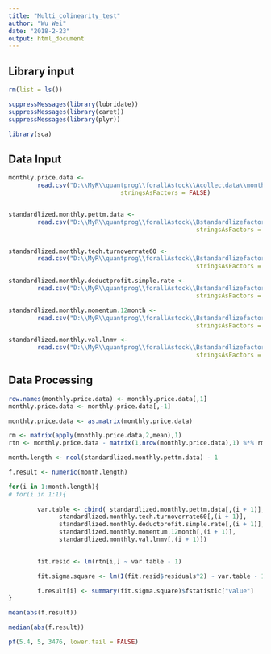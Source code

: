 ```yaml
---
title: "Multi_colinearity_test"
author: "Wu Wei"
date: "2018-2-23"
output: html_document
---
```




## Library input
```r
rm(list = ls())

suppressMessages(library(lubridate))
suppressMessages(library(caret))
suppressMessages(library(plyr))

library(sca)

```

## Data Input

```r

monthly.price.data <- 
        read.csv("D:\\MyR\\quantprog\\forallAstock\\Acollectdata\\monthly.price.data.csv", 
                               stringsAsFactors = FALSE)


standardlized.monthly.pettm.data <- 
        read.csv("D:\\MyR\\quantprog\\forallAstock\\Bstandardlizefactor\\standardlized.monthly.pettm.data.csv", 
                                                    stringsAsFactors = FALSE)


standardlized.monthly.tech.turnoverrate60 <- 
        read.csv("D:\\MyR\\quantprog\\forallAstock\\Bstandardlizefactor\\standardlized.monthly.tech.turnoverrate60.csv", 
                                                    stringsAsFactors = FALSE)

standardlized.monthly.deductprofit.simple.rate <- 
        read.csv("D:\\MyR\\quantprog\\forallAstock\\Bstandardlizefactor\\standardlized.monthly.deductprofit.simple.rate.csv", 
                                                    stringsAsFactors = FALSE)

standardlized.monthly.momentum.12month <- 
        read.csv("D:\\MyR\\quantprog\\forallAstock\\Bstandardlizefactor\\standardlized.monthly.momentum.12month.csv", 
                                                    stringsAsFactors = FALSE)

standardlized.monthly.val.lnmv <- 
        read.csv("D:\\MyR\\quantprog\\forallAstock\\Bstandardlizefactor\\standardlized.monthly.val.lnmv.csv", 
                                                    stringsAsFactors = FALSE)


```


## Data Processing

```r
row.names(monthly.price.data) <- monthly.price.data[,1]
monthly.price.data <- monthly.price.data[,-1]

monthly.price.data <- as.matrix(monthly.price.data)
```

```r
rm <- matrix(apply(monthly.price.data,2,mean),1)
rtn <- monthly.price.data - matrix(1,nrow(monthly.price.data),1) %*% rm

```


```r
month.length <- ncol(standardlized.monthly.pettm.data) - 1

f.result <- numeric(month.length)

for(i in 1:month.length){
# for(i in 1:1){
        
        var.table <- cbind( standardlized.monthly.pettm.data[,(i + 1)],
              standardlized.monthly.tech.turnoverrate60[,(i + 1)],
              standardlized.monthly.deductprofit.simple.rate[,(i + 1)],
              standardlized.monthly.momentum.12month[,(i + 1)],
              standardlized.monthly.val.lnmv[,(i + 1)])
        

        fit.resid <- lm(rtn[i,] ~ var.table - 1)

        fit.sigma.square <- lm(I(fit.resid$residuals^2) ~ var.table - 1) 

        f.result[i] <- summary(fit.sigma.square)$fstatistic["value"]
}


```

```r
mean(abs(f.result))

median(abs(f.result))

pf(5.4, 5, 3476, lower.tail = FALSE)
```


